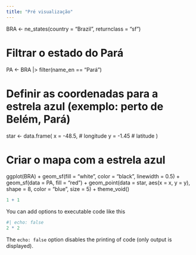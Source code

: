 ```yaml
---
title: "Pré visualização"
---
```


BRA <- ne_states(country = "Brazil", returnclass = "sf")

# Filtrar o estado do Pará
PA <- BRA |>
  filter(name_en == "Pará")

# Definir as coordenadas para a estrela azul (exemplo: perto de Belém, Pará)
star <- data.frame(
  x = -48.5, # longitude
  y = -1.45  # latitude
)

# Criar o mapa com a estrela azul
ggplot(BRA) +
  geom_sf(fill = "white", color = "black", linewidth = 0.5) +
  geom_sf(data = PA, fill = "red") +
  geom_point(data = star, aes(x = x, y = y), shape = 8, color = "blue", size = 5) +
  theme_void()


```r
1 + 1
```

You can add options to executable code like this

```r
#| echo: false
2 * 2
```

The `echo: false` option disables the printing of code (only output is displayed).

